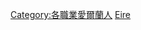 {{Commonscat|Scientists from Ireland}}

[[Category:各職業愛爾蘭人|Category:各職業愛爾蘭人]]
[[Category:各國科學家|Eire]]